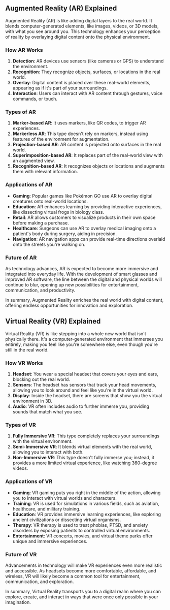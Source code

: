 ## Augmented Reality (AR) Explained

Augmented Reality (AR) is like adding digital layers to the real world. It blends computer-generated elements, like images, videos, or 3D models, with what you see around you. This technology enhances your perception of reality by overlaying digital content onto the physical environment.

### How AR Works

1. **Detection**: AR devices use sensors (like cameras or GPS) to understand the environment.
2. **Recognition**: They recognize objects, surfaces, or locations in the real world.
3. **Overlay**: Digital content is placed over these real-world elements, appearing as if it's part of your surroundings.
4. **Interaction**: Users can interact with AR content through gestures, voice commands, or touch.

### Types of AR

1. **Marker-based AR**: It uses markers, like QR codes, to trigger AR experiences.
2. **Markerless AR**: This type doesn't rely on markers, instead using features of the environment for augmentation.
3. **Projection-based AR**: AR content is projected onto surfaces in the real world.
4. **Superimposition-based AR**: It replaces part of the real-world view with an augmented view.
5. **Recognition-based AR**: It recognizes objects or locations and augments them with relevant information.

### Applications of AR

- **Gaming**: Popular games like Pokémon GO use AR to overlay digital creatures onto real-world locations.
- **Education**: AR enhances learning by providing interactive experiences, like dissecting virtual frogs in biology class.
- **Retail**: AR allows customers to visualize products in their own space before making a purchase.
- **Healthcare**: Surgeons can use AR to overlay medical imaging onto a patient's body during surgery, aiding in precision.
- **Navigation**: AR navigation apps can provide real-time directions overlaid onto the streets you're walking on.

### Future of AR

As technology advances, AR is expected to become more immersive and integrated into everyday life. With the development of smart glasses and improved AR software, the line between the digital and physical worlds will continue to blur, opening up new possibilities for entertainment, communication, and productivity.

In summary, Augmented Reality enriches the real world with digital content, offering endless opportunities for innovation and exploration.

## Virtual Reality (VR) Explained

Virtual Reality (VR) is like stepping into a whole new world that isn't physically there. It's a computer-generated environment that immerses you entirely, making you feel like you're somewhere else, even though you're still in the real world.

### How VR Works

1. **Headset**: You wear a special headset that covers your eyes and ears, blocking out the real world.
2. **Sensors**: The headset has sensors that track your head movements, allowing you to look around and feel like you're in the virtual world.
3. **Display**: Inside the headset, there are screens that show you the virtual environment in 3D.
4. **Audio**: VR often includes audio to further immerse you, providing sounds that match what you see.

### Types of VR

1. **Fully Immersive VR**: This type completely replaces your surroundings with the virtual environment.
2. **Semi-Immersive VR**: It blends virtual elements with the real world, allowing you to interact with both.
3. **Non-Immersive VR**: This type doesn't fully immerse you; instead, it provides a more limited virtual experience, like watching 360-degree videos.

### Applications of VR

- **Gaming**: VR gaming puts you right in the middle of the action, allowing you to interact with virtual worlds and characters.
- **Training**: VR is used for simulations in various fields, such as aviation, healthcare, and military training.
- **Education**: VR provides immersive learning experiences, like exploring ancient civilizations or dissecting virtual organisms.
- **Therapy**: VR therapy is used to treat phobias, PTSD, and anxiety disorders by exposing patients to controlled virtual environments.
- **Entertainment**: VR concerts, movies, and virtual theme parks offer unique and immersive experiences.

### Future of VR

Advancements in technology will make VR experiences even more realistic and accessible. As headsets become more comfortable, affordable, and wireless, VR will likely become a common tool for entertainment, communication, and exploration.

In summary, Virtual Reality transports you to a digital realm where you can explore, create, and interact in ways that were once only possible in your imagination.